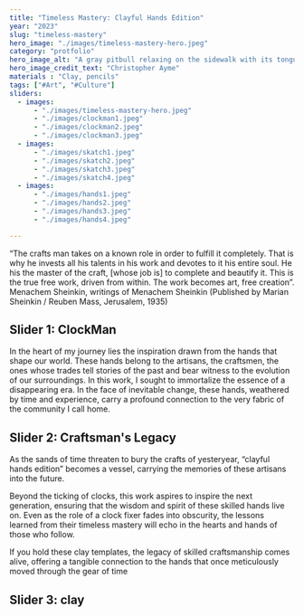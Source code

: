 ```yaml
---
title: "Timeless Mastery: Clayful Hands Edition"
year: "2023"
slug: "timeless-mastery"
hero_image: "./images/timeless-mastery-hero.jpeg"
category: "protfolio"
hero_image_alt: "A gray pitbull relaxing on the sidewalk with its tongue hanging out"
hero_image_credit_text: "Christopher Ayme"
materials : "Clay, pencils"
tags: ["#Art", "#Culture"]
sliders:
  - images:
      - "./images/timeless-mastery-hero.jpeg"
      - "./images/clockman1.jpeg"
      - "./images/clockman2.jpeg"
      - "./images/clockman3.jpeg"
  - images:
      - "./images/skatch1.jpeg"
      - "./images/skatch2.jpeg"
      - "./images/skatch3.jpeg"
      - "./images/skatch4.jpeg"
  - images:
      - "./images/hands1.jpeg"
      - "./images/hands2.jpeg"
      - "./images/hands3.jpeg"
      - "./images/hands4.jpeg"

---
```


“The crafts man takes on a known role in order to fulfill it
completely. That is why he invests all his talents in his work and
devotes to it his entire soul. He his the master of the craft, [whose
job is] to complete and beautify it. This is the true free work, driven
from within. The work becomes art, free creation”.
Menachem Sheinkin, writings of Menachem Sheinkin
(Published by Marian Sheinkin / Reuben Mass, Jerusalem, 1935) 



## Slider 1: ClockMan

In the heart of my journey lies the inspiration drawn from the hands that shape
our world. These hands belong to the artisans, the craftsmen, the ones whose
trades tell stories of the past and bear witness to the evolution of our
surroundings.
In this work, I sought to immortalize the essence of a disappearing era.
In the face of inevitable change, these hands, weathered by time and
experience, carry a profound connection to the very fabric of the community I
call home.

## Slider 2: Craftsman's Legacy

As the sands of time threaten to bury the crafts of yesteryear, “clayful hands
edition” becomes a vessel, carrying the memories of these artisans into the
future.

Beyond the ticking of clocks, this work aspires to inspire the next generation,
ensuring that the wisdom and spirit of these skilled hands live on. Even as the
role of a clock fixer fades into obscurity, the lessons learned from their timeless
mastery will echo in the hearts and hands of those who follow.

If you hold these clay templates, the legacy of skilled craftsmanship comes
alive, offering a tangible connection to the hands that once meticulously
moved through the gear of time

## Slider 3: clay

